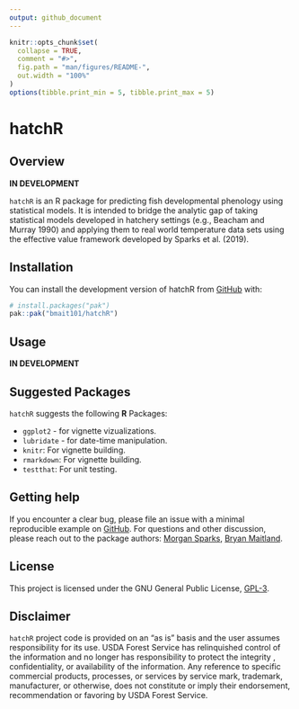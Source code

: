 ```yaml
---
output: github_document
---
```


<!-- README.md is generated from README.Rmd. Please edit that file -->

```r
knitr::opts_chunk$set(
  collapse = TRUE,
  comment = "#>",
  fig.path = "man/figures/README-",
  out.width = "100%"
)
options(tibble.print_min = 5, tibble.print_max = 5)
```

# hatchR

<!-- badges: start -->

<!-- badges: end -->

## Overview

**IN DEVELOPMENT**

`hatchR` is an R package for predicting fish developmental phenology using statistical models. It is intended to bridge the analytic gap of taking statistical models developed in hatchery settings (e.g., Beacham and Murray 1990) and applying them to real world temperature data sets using the effective value framework developed by Sparks et al. (2019).

## Installation

You can install the development version of hatchR from [GitHub](https://github.com/) with:

``` r
# install.packages("pak")
pak::pak("bmait101/hatchR")
```

## Usage

**IN DEVELOPMENT**

## Suggested Packages

`hatchR` suggests the following **R** Packages:

* `ggplot2` - for vignette vizualizations.
* `lubridate` - for date-time manipulation.
* `knitr`: For vignette building.
* `rmarkdown`: For vignette building.
* `testthat`: For unit testing.

## Getting help

If you encounter a clear bug, please file an issue with a minimal reproducible example on [GitHub](https://github.com/bmait101/hatchR/issues). For questions and other discussion, please reach out to the package authors: [Morgan Sparks](morgan.sparks@usda.gov), [Bryan Maitland](bryan.maitland@usda.gov).

## License

This project is licensed under the GNU General Public License, [GPL-3](https://cran.r-project.org/web/licenses/GPL-3).

## Disclaimer

`hatchR` project code is provided on an "as is" basis and the user assumes responsibility for its use. USDA Forest Service has relinquished control of the information and no longer has responsibility to protect the integrity , confidentiality, or availability of the information. Any reference to specific commercial products, processes, or services by service mark, trademark, manufacturer, or otherwise, does not constitute or imply their endorsement, recommendation or favoring by USDA Forest Service. 
